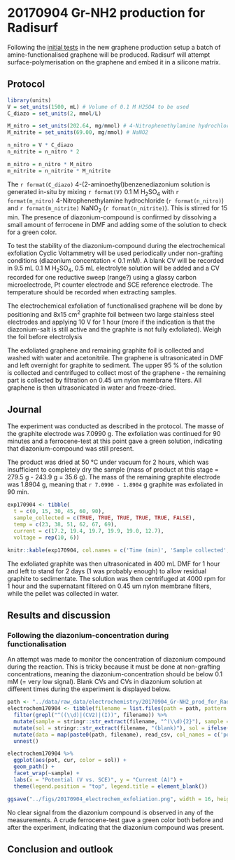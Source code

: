 # 20170904 Gr-NH2 production for Radisurf {#j20170904}

Following the [initial tests](#j20170809) in the new graphene production setup a batch of amine-functionalised graphene will be produced. Radisurf will attempt surface-polymerisation on the graphene and embed it in a silicone matrix. 

## Protocol
```r
library(units)
V = set_units(1500, mL) # Volume of 0.1 M H2SO4 to be used
C_diazo = set_units(2, mmol/L)

M_nitro = set_units(202.64, mg/mmol) # 4-Nitrophenethylamine hydrochloride
M_nitrite = set_units(69.00, mg/mmol) # NaNO2

n_nitro = V * C_diazo
n_nitrite = n_nitro * 2

m_nitro = n_nitro * M_nitro
m_nitrite = n_nitrite * M_nitrite
```

The `r format(C_diazo)` 4-(2-aminoethyl)benzenediazonium solution is generated in-situ by mixing `r format(V)` 0.1 M H~2~SO~4~ with `r format(m_nitro)` 4-Nitrophenethylamine hydrochloride (`r format(n_nitro)`) and `r format(m_nitrite)` NaNO~2~ (`r format(n_nitrite)`). This is stirred for 15 min. The presence of diazonium-compound is confirmed by dissolving a small amount of ferrocene in DMF and adding some of the solution to check for a green color. 

To test the stability of the diazonium-compound during the electrochemical exfoliation Cyclic Voltammetry will be used periodically under non-grafting conditions (diazonium concentation < 0.1 mM). A blank CV will be recorded in 9.5 mL 0.1 M H~2~SO~4~, 0.5 mL electrolyte solution will be added and a CV recorded for one reductive sweep (range?) using a glassy carbon microelectrode, Pt counter electrode and SCE reference electrode. The temperature should be recorded when extracting samples. 

The electrochemical exfoliation of functionalised graphene will be done by positioning and 8x15 cm^2^ graphite foil between two large stainless steel electrodes and applying 10 V for 1 hour (more if the indication is that the diazonium-salt is still active and the graphite is not fully exfoliated). Weigh the foil before electrolysis

The exfoliated graphene and remaining graphite foil is collected and washed with water and acetonitrile. The graphene is ultrasonicated in DMF and left overnight for graphite to sediment. The upper 95 % of the solution is collected and centrifuged to collect most of the graphene - the remaining part is collected by filtration on 0.45 um nylon membrane filters. All graphene is then ultrasonicated in water and freeze-dried. 

## Journal
The experiment was conducted as described in the protocol. The masse of the graphite electrode was 7.0990 g. The exfoliation was continued for 90 minutes and a ferrocene-test at this point gave a green solution, indicating that diazonium-compound was still present.

The product was dried at 50 °C under vacuum for 2 hours, which was insufficient to completely dry the sample (mass of product at this stage = 279.5 g - 243.9 g = 35.6 g). The mass of the remaining graphite electrode was 1.8904 g, meaning that `r 7.0990 - 1.8904` g graphite was exfoliated in 90 min.

```r
exp170904 <- tibble(
  t = c(0, 15, 30, 45, 60, 90),
  sample_collected = c(TRUE, TRUE, TRUE, TRUE, TRUE, FALSE),
  temp = c(23, 38, 51, 62, 67, 69),
  current = c(17.2, 19.4, 19.7, 19.9, 19.0, 12.7),
  voltage = rep(10, 6))

knitr::kable(exp170904, col.names = c('Time (min)', 'Sample collected', 'Temp. °C', 'Current (A)', 'Voltage (V)'))
```

The exfoliated graphite was then ultrasonicated in 400 mL DMF for 1 hour and left to stand for 2 days (1 was probably enough) to allow residual graphite to sedimentate. The solution was then centrifuged at 4000 rpm for 1 hour and the supernatant filtered on 0.45 um nylon membrane filters, while the pellet was collected in water.

## Results and discussion

### Following the diazonium-concentration during functionalisation
An attempt was made to monitor the concentration of diazonium compound during the reaction. This is tricky because it must be done at non-grafting concentrations, meaning the diazonium-concentration should be below 0.1 mM (= very low signal). Blank CVs and CVs in diazonium solution at different times during the experiment is displayed below.
```r
path <- "../data/raw_data/electrochemistry/20170904_Gr-NH2_prod_for_Radisurf/"
electrochem170904 <- tibble(filename = list.files(path = path, pattern = "*.txt")) %>%  
  filter(grepl("^((\\d)|(CV2)|(I))", filename)) %>% 
  mutate(sample = stringr::str_extract(filename, "^(\\d){2}"), sample = as.numeric(ifelse(is.na(sample), 0, sample))) %>% 
  mutate(sol = stringr::str_extract(filename, "(blank)"), sol = ifelse(is.na(sol), "0.1 mM diazonium", "Blank")) %>% 
  mutate(data = map(paste0(path, filename), read_csv, col_names = c('pot', 'cur'))) %>% 
  unnest()

electrochem170904 %>% 
  ggplot(aes(pot, cur, color = sol)) +
  geom_path() +
  facet_wrap(~sample) +
  labs(x = "Potential (V vs. SCE)", y = "Current (A)") +
  theme(legend.position = "top", legend.title = element_blank())

ggsave("../figs/20170904_electrochem_exfoliation.png", width = 16, height = 12, units = "cm", dpi = 300)
```

No clear signal from the diazonium compound is observed in any of the measurements. A crude ferrocene-test gave a green color both before and after the experiment, indicating that the diazonium compound was present.

## Conclusion and outlook
